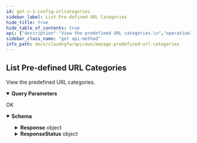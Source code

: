 ```yaml
---
id: get-v-1-config-urlcategories
sidebar_label: List Pre-defined URL Categories
hide_title: true
hide_table_of_contents: true
api: {"description":"View the predefined URL categories.\n","operationId":"get-v1-config-urlcategories","parameters":[{"description":"If the number of predefined URL categories available for retrieval exceeds the maximum you requested, NGFW returns a NextToken value in response. To retrieve the next batch of URL categories, use this token in your next request.\n","in":"query","name":"nexttoken","required":false,"schema":{"title":"Nexttoken","type":"string"}},{"description":"The maximum number of predefined URL categories that you want NGFW to return for this request.\n","in":"query","name":"maxresults","required":false,"schema":{"default":1024,"maximum":1024,"minimum":1,"title":"Maxresults","type":"integer"}}],"responses":{"200":{"content":{"application/json":{"schema":{"additionalProperties":false,"properties":{"Response":{"description":"The API call response.\n","additionalProperties":false,"properties":{"CategoriesRunning":{"description":"Predefined URL categories in run state.\n","items":{"additionalProperties":false,"properties":{"Action":{"description":"Predefined URL category action.\n","title":"Action","type":"string"},"Name":{"description":"Name of the predefined URL category.\n","title":"Name","type":"string"}},"required":["Action","Name"],"title":"PredefinedURLCategory","type":"object"},"title":"Categoriesrunning","type":"array"},"NextToken":{"description":"If the number of predefined URLs available for retrieval exceeds the maximum you requested, NGFW returns a NextToken value in response. To retrieve the next batch of URLs, use this token in your next request.\n","title":"Nexttoken","type":"string"}},"title":"ResponseData","type":"object"},"ResponseStatus":{"description":"The API call response status.\n","additionalProperties":false,"properties":{"ErrorCode":{"default":0,"description":"Default value of a successful response is 0. Any other number indicates an error code.  \n\n400—HTTP bad request\n* InvalidRequestException—Operation failed due to invalid request. For example, unsupported parameter name or value in the request.\n* ResourceNotFoundException—Unable to locate a resource using the parameters you provided.\n* ThrottlingException—Operation failed due to throttling limitations.\n\n500—Bad request \n* InternalServerError—Your request is valid but Cloud NGFW could not perform the operation due to a system issue.\n","title":"Errorcode","type":"integer"},"Reason":{"description":"The error description.\n","title":"Reason","type":"string"}},"title":"Result","type":"object"}},"title":"ListURLPredefinedCategoriesResponse","type":"object"}}},"description":"OK"}},"tags":["ManagePredefinedURLCategories"],"method":"get","path":"/v1/config/urlcategories","servers":[{"url":"https://api.us-east-1.aws.cloudngfw.paloaltonetworks.com"}],"info":{"contact":{},"description":"Use predefined URL categories in security rules to block or allow access to websites.\n","title":"Manage Predefined URL Categories","version":"1.0.0"},"postman":{"name":"List Pre-defined URL Categories","description":{"content":"View the predefined URL categories.\n","type":"text/plain"},"url":{"path":["v1","config","urlcategories"],"host":["{{baseUrl}}"],"query":[{"disabled":false,"description":{"content":"If the number of predefined URL categories available for retrieval exceeds the maximum you requested, NGFW returns a NextToken value in response. To retrieve the next batch of URL categories, use this token in your next request.\n","type":"text/plain"},"key":"nexttoken","value":""},{"disabled":false,"description":{"content":"The maximum number of predefined URL categories that you want NGFW to return for this request.\n","type":"text/plain"},"key":"maxresults","value":""}],"variable":[]},"header":[{"key":"Accept","value":"application/json"}],"method":"GET"}}
sidebar_class_name: "get api-method"
info_path: docs/cloudngfw/api/aws/manage-predefined-url-categories
---
```



## List Pre-defined URL Categories



View the predefined URL categories.


<details style={{"marginBottom":"1rem"}} data-collapsed={false} open={true}><summary style={{}}><strong>Query Parameters</strong></summary><div><ul><ParamsItem className={"paramsItem"} param={{"description":"If the number of predefined URL categories available for retrieval exceeds the maximum you requested, NGFW returns a NextToken value in response. To retrieve the next batch of URL categories, use this token in your next request.\n","in":"query","name":"nexttoken","required":false,"schema":{"title":"Nexttoken","type":"string"}}}></ParamsItem><ParamsItem className={"paramsItem"} param={{"description":"The maximum number of predefined URL categories that you want NGFW to return for this request.\n","in":"query","name":"maxresults","required":false,"schema":{"default":1024,"maximum":1024,"minimum":1,"title":"Maxresults","type":"integer"}}}></ParamsItem></ul></div></details><div><ApiTabs><TabItem label={"200"} value={"200"}><div>

OK

</div><div><details style={{}} data-collapsed={false} open={true}><summary style={{"textAlign":"left"}}><strong>Schema</strong></summary><div style={{"textAlign":"left","marginLeft":"1rem"}}></div><ul style={{"marginLeft":"1rem"}}><SchemaItem collapsible={true} className={"schemaItem"}><details style={{}}><summary style={{}}><strong>Response</strong><span style={{"opacity":"0.6"}}> object</span></summary><div style={{"marginLeft":"1rem"}}><div style={{"marginTop":".5rem","marginBottom":".5rem"}}>

The API call response.


</div><SchemaItem collapsible={true} className={"schemaItem"}><details style={{}}><summary style={{}}><strong>CategoriesRunning</strong><span style={{"opacity":"0.6"}}> object[]</span></summary><div style={{"marginLeft":"1rem"}}><div style={{"marginTop":".5rem","marginBottom":".5rem"}}>

Predefined URL categories in run state.


</div><SchemaItem collapsible={false} name={"Action"} required={true} schemaDescription={"Predefined URL category action.\n"} schemaName={"Action"} qualifierMessage={undefined}></SchemaItem><SchemaItem collapsible={false} name={"Name"} required={true} schemaDescription={"Name of the predefined URL category.\n"} schemaName={"Name"} qualifierMessage={undefined}></SchemaItem></div></details></SchemaItem><SchemaItem collapsible={false} name={"NextToken"} required={false} schemaDescription={"If the number of predefined URLs available for retrieval exceeds the maximum you requested, NGFW returns a NextToken value in response. To retrieve the next batch of URLs, use this token in your next request.\n"} schemaName={"Nexttoken"} qualifierMessage={undefined}></SchemaItem></div></details></SchemaItem><SchemaItem collapsible={true} className={"schemaItem"}><details style={{}}><summary style={{}}><strong>ResponseStatus</strong><span style={{"opacity":"0.6"}}> object</span></summary><div style={{"marginLeft":"1rem"}}><div style={{"marginTop":".5rem","marginBottom":".5rem"}}>

The API call response status.


</div><SchemaItem collapsible={false} name={"ErrorCode"} required={false} schemaDescription={"Default value of a successful response is 0. Any other number indicates an error code.  \n\n400—HTTP bad request\n* InvalidRequestException—Operation failed due to invalid request. For example, unsupported parameter name or value in the request.\n* ResourceNotFoundException—Unable to locate a resource using the parameters you provided.\n* ThrottlingException—Operation failed due to throttling limitations.\n\n500—Bad request \n* InternalServerError—Your request is valid but Cloud NGFW could not perform the operation due to a system issue.\n"} schemaName={"Errorcode"} qualifierMessage={undefined}></SchemaItem><SchemaItem collapsible={false} name={"Reason"} required={false} schemaDescription={"The error description.\n"} schemaName={"Reason"} qualifierMessage={undefined}></SchemaItem></div></details></SchemaItem></ul></details></div></TabItem></ApiTabs></div>
      